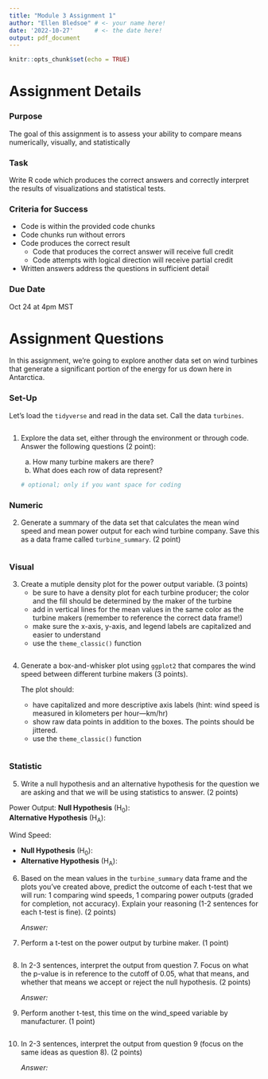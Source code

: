 ```yaml
---
title: "Module 3 Assignment 1"
author: "Ellen Bledsoe" # <- your name here!
date: '2022-10-27'      # <- the date here!
output: pdf_document
---
```


```r
knitr::opts_chunk$set(echo = TRUE)
```

# Assignment Details

### Purpose

The goal of this assignment is to assess your ability to compare means numerically, visually, and statistically

### Task

Write R code which produces the correct answers and correctly interpret the results of visualizations and statistical tests.

### Criteria for Success

-   Code is within the provided code chunks
-   Code chunks run without errors
-   Code produces the correct result
    -   Code that produces the correct answer will receive full credit
    -   Code attempts with logical direction will receive partial credit
-   Written answers address the questions in sufficient detail

### Due Date

Oct 24 at 4pm MST

# Assignment Questions

In this assignment, we're going to explore another data set on wind turbines that generate a significant portion of the energy for us down here in Antarctica.

### Set-Up

Let's load the `tidyverse` and read in the data set. Call the data `turbines`.

```r

```

1.  Explore the data set, either through the environment or through code. Answer the following questions (2 point):

    a.  How many turbine makers are there?
    b.  What does each row of data represent?

    ```r
    # optional; only if you want space for coding
    ```

### Numeric

2.  Generate a summary of the data set that calculates the mean wind speed and mean power output for each wind turbine company. Save this as a data frame called `turbine_summary`. (2 point)

```r

```

### Visual

3.  Create a mutiple density plot for the power output variable. (3 points)
    -   be sure to have a density plot for each turbine producer; the color and the fill should be determined by the maker of the turbine
    -   add in vertical lines for the mean values in the same color as the turbine makers (remember to reference the correct data frame!)
    -   make sure the x-axis, y-axis, and legend labels are capitalized and easier to understand 
    -   use the `theme_classic()` function

```r

```

4.  Generate a box-and-whisker plot using `ggplot2` that compares the wind speed between different turbine makers (3 points).

    The plot should:

    -   have capitalized and more descriptive axis labels (hint: wind speed is measured in kilometers per hour---km/hr)
    -   show raw data points in addition to the boxes. The points should be jittered.
    -   use the `theme_classic()` function

```r

```

### Statistic

5.  Write a null hypothesis and an alternative hypothesis for the question we are asking and that we will be using statistics to answer. (2 points)

Power Output:
    **Null Hypothesis** (H~0~):\
    **Alternative Hypothesis** (H~A~):
    
Wind Speed:

-   **Null Hypothesis** (H~0~):\
-   **Alternative Hypothesis** (H~A~):

6.  Based on the mean values in the `turbine_summary` data frame and the plots you've created above, predict the outcome of each t-test that we will run: 1 comparing wind speeds, 1 comparing power outputs (graded for completion, not accuracy). Explain your reasoning (1-2 sentences for each t-test is fine). (2 points)

    *Answer:*

7.  Perform a t-test on the power output by turbine maker. (1 point)

```r

```

8.  In 2-3 sentences, interpret the output from question 7. Focus on what the p-value is in reference to the cutoff of 0.05, what that means, and whether that means we accept or reject the null hypothesis. (2 points)

    *Answer:*

9.  Perform another t-test, this time on the wind_speed variable by manufacturer. (1 point)

```r

```

10. In 2-3 sentences, interpret the output from question 9 (focus on the same ideas as question 8). (2 points)

    *Answer:*
